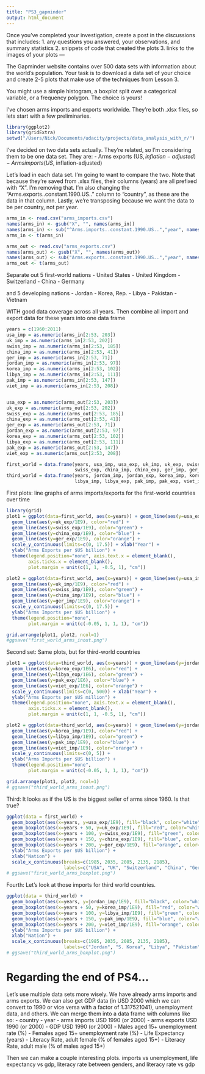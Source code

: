 ```yaml
---
title: "PS3_gapminder"
output: html_document
---
```

Once you've completed your investigation, create a post in the discussions that includes:
       1. any questions you answered, your observations, and summary statistics
       2. snippets of code that created the plots
       3. links to the images of your plots
---

The Gapminder website contains over 500 data sets with information about
the world's population. Your task is to download a data set of your choice
and create 2-5 plots that make use of the techniques from Lesson 3.

You might use a simple histogram, a boxplot split over a categorical variable,
or a frequency polygon. The choice is yours!

I've chosen arms imports and exports worldwide. They're both .xlsx files, so lets 
start with a few preliminaries.

```r
library(ggplot2)
library(gridExtra)
setwd("/Users/Nick/Documents/udacity/projects/data_analysis_with_r/")
```

I've decided on two data sets actually. They're related, so I'm considering them to be one data set. They are:
- Arms exports (US$, inflation-adjusted)
- Arms imports (US$, inflation-adjusted)

Let's load in each data set. I'm going to want to compare the two. Note that because they're saved from .xlsx files, their columns (years) are all prefixed with "X". I'm removing that. I'm also changing the "Arms.exports..constant.1990.US.." column to "country", as these are the data in that column. Lastly, we're transposing because we want the data to be per country, not per year.
```r
arms_in <- read.csv("arms_imports.csv")
names(arms_in) <- gsub("X", "", names(arms_in))
names(arms_in) <- sub("^Arms.imports..constant.1990.US..","year", names(arms_in))
arms_in <- t(arms_in)

arms_out <- read.csv("arms_exports.csv")
names(arms_out) <- gsub("X", "", names(arms_out))
names(arms_out) <- sub("Arms.exports..constant.1990.US..","year", names(arms_out))
arms_out <- t(arms_out)
```


Separate out 5 first-world nations
- United States
- United Kingdom
- Switzerland
- China
- Germany

and 5 developing nations 
- Jordan
- Korea, Rep.
- Libya
- Pakistan
- Vietnam

WITH good data coverage across all years. Then combine all import and export data for these years into one data frame
```r
years = c(1960:2011)
usa_imp = as.numeric(arms_in[2:53, 203])
uk_imp = as.numeric(arms_in[2:53, 202])
swiss_imp = as.numeric(arms_in[2:53, 185])
china_imp = as.numeric(arms_in[2:53, 41])
ger_imp = as.numeric(arms_in[2:53, 71])
jordan_imp = as.numeric(arms_in[2:53, 97])
korea_imp = as.numeric(arms_in[2:53, 102])
libya_imp = as.numeric(arms_in[2:53, 111])
pak_imp = as.numeric(arms_in[2:53, 147])
viet_imp = as.numeric(arms_in[2:53, 208])


usa_exp = as.numeric(arms_out[2:53, 203])
uk_exp = as.numeric(arms_out[2:53, 202])
swiss_exp = as.numeric(arms_out[2:53, 185])
china_exp = as.numeric(arms_out[2:53, 41])
ger_exp = as.numeric(arms_out[2:53, 71])
jordan_exp = as.numeric(arms_out[2:53, 97])
korea_exp = as.numeric(arms_out[2:53, 102])
libya_exp = as.numeric(arms_out[2:53, 111])
pak_exp = as.numeric(arms_out[2:53, 147])
viet_exp = as.numeric(arms_out[2:53, 208])

first_world = data.frame(years, usa_imp, usa_exp, uk_imp, uk_exp, swiss_imp,
                         swiss_exp, china_imp, china_exp, ger_imp, ger_exp)
third_world = data.frame(years, jordan_imp, jordan_exp, korea_imp, korea_exp,
                         libya_imp, libya_exp, pak_imp, pak_exp, viet_imp, viet_exp)
```


First plots: line graphs of arms imports/exports for the first-world countries over time
```r
library(grid)
plot1 = ggplot(data=first_world, aes(x=years)) + geom_line(aes(y=usa_exp/1E9)) +
  geom_line(aes(y=uk_exp/1E9), color="red") +
  geom_line(aes(y=swiss_exp/1E9), color="green") +
  geom_line(aes(y=china_exp/1E9), color="blue") +
  geom_line(aes(y=ger_exp/1E9), color="orange") +
  scale_y_continuous(limits=c(0, 17.5)) + xlab("Year") +
  ylab("Arms Exports per $US billion") + 
  theme(legend.position="none", axis.text.x = element_blank(),
        axis.ticks.x = element_blank(),
        plot.margin = unit(c(1, 1, -0.5, 1), "cm"))

plot2 = ggplot(data=first_world, aes(x=years)) + geom_line(aes(y=usa_imp/1E9)) +
  geom_line(aes(y=uk_imp/1E9), color="red") +
  geom_line(aes(y=swiss_imp/1E9), color="green") +
  geom_line(aes(y=china_imp/1E9), color="blue") +
  geom_line(aes(y=ger_imp/1E9), color="orange") +
  scale_y_continuous(limits=c(0, 17.5)) +
  ylab("Arms Imports per $US billion") + 
  theme(legend.position="none", 
        plot.margin = unit(c(-0.05, 1, 1, 1), "cm"))

grid.arrange(plot1, plot2, ncol=1)
#ggsave("first_world_arms_inout.png")
```

Second set: Same plots, but for third-world countries
```r
plot1 = ggplot(data=third_world, aes(x=years)) + geom_line(aes(y=jordan_exp/1E6)) +
  geom_line(aes(y=korea_exp/1E6), color="red") +
  geom_line(aes(y=libya_exp/1E6), color="green") +
  geom_line(aes(y=pak_exp/1E6), color="blue") +
  geom_line(aes(y=viet_exp/1E6), color="orange") +
  scale_y_continuous(limits=c(0, 500)) + xlab("Year") +
  ylab("Arms Exports per $US million") + 
  theme(legend.position="none", axis.text.x = element_blank(),
        axis.ticks.x = element_blank(),
        plot.margin = unit(c(1, 1, -0.5, 1), "cm"))

plot2 = ggplot(data=third_world, aes(x=years)) + geom_line(aes(y=jordan_imp/1E9)) +
  geom_line(aes(y=korea_imp/1E9), color="red") +
  geom_line(aes(y=libya_imp/1E9), color="green") +
  geom_line(aes(y=pak_imp/1E9), color="blue") +
  geom_line(aes(y=viet_imp/1E9), color="orange") +
  scale_y_continuous(limits=c(0, 5)) +
  ylab("Arms Imports per $US billion") + 
  theme(legend.position="none", 
        plot.margin = unit(c(-0.05, 1, 1, 1), "cm"))

grid.arrange(plot1, plot2, ncol=1)
# ggsave("third_world_arms_inout.png")
```


Third: It looks as if the US is the biggest seller of arms since 1960. Is that true?
```r
ggplot(data = first_world) + 
  geom_boxplot(aes(x=years, y=usa_exp/1E9), fill="black", color="white") +
  geom_boxplot(aes(x=years + 50, y=uk_exp/1E9), fill="red", color="white") +
  geom_boxplot(aes(x=years + 100, y=swiss_exp/1E9), fill="green", color="white") +
  geom_boxplot(aes(x=years + 150, y=china_exp/1E9), fill="blue", color="white") +
  geom_boxplot(aes(x=years + 200, y=ger_exp/1E9), fill="orange", color="white") +
  ylab("Arms Exports per $US billion") +
  xlab("Nation") + 
  scale_x_continuous(breaks=c(1985, 2035, 2085, 2135, 2185), 
                     labels=c("USA", "UK", "Switzerland", "China", "Germany"))
# ggsave("first_world_arms_boxplot.png")
```

Fourth: Let's look at those imports for third world countries.
```r
ggplot(data = third_world) + 
  geom_boxplot(aes(x=years, y=jordan_imp/1E9), fill="black", color="white") +
  geom_boxplot(aes(x=years + 50, y=korea_imp/1E9), fill="red", color="white") +
  geom_boxplot(aes(x=years + 100, y=libya_imp/1E9), fill="green", color="white") +
  geom_boxplot(aes(x=years + 150, y=pak_imp/1E9), fill="blue", color="white") +
  geom_boxplot(aes(x=years + 200, y=viet_imp/1E9), fill="orange", color="white") +
  ylab("Arms Imports per $US billion") +
  xlab("Nation") + 
  scale_x_continuous(breaks=c(1985, 2035, 2085, 2135, 2185), 
                     labels=c("Jordan", "S. Korea", "Libya", "Pakistan", "Vietnam"))
# ggsave("third_world_arms_boxplot.png")
```


# Regarding the end of PS4...
Let's use multiple data sets more wisely. We have already arms imports and arms exports. We can also get GDP data (in USD 2000 which we can convert to 1990 or vice versa with a factor of 1.317521041), unemployment data, and others. We can merge them into a data frame with columns like so:
- country
- year
- arms imports USD 1990 (or 2000)
- arms exports USD 1990 (or 2000)
- GDP USD 1990 (or 2000)
- Males aged 15+ unemployment rate (%)
- Females aged 15+ unemployment rate (%)
- Life Expectancy (years)
- Literacy Rate, adult female (% of females aged 15+)
- Literacy Rate, adult male (% of males aged 15+)

Then we can make a couple interesting plots. imports vs unemployment, life expectancy vs gdp, literacy rate between genders, and literacy rate vs gdp

